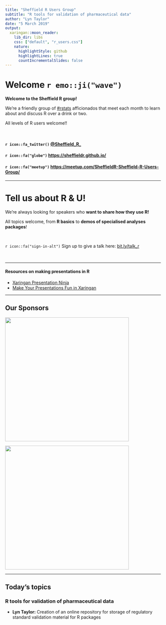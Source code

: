 ```yaml
---
title: "Sheffield R Users Group"
subtitle: "R tools for validation of pharmaceutical data"
author: "Lyn Taylor"
date: "5 March 2019"
output:
  xaringan::moon_reader:
    lib_dir: libs
    css: ["default", "r_users.css"]
    nature:
      highlightStyle: github
      highlightLines: true
      countIncrementalSlides: false
---
```

# Welcome `r emo::ji("wave")`

**Welcome to the Sheffield R group!**

We’re a friendly group of [#rstats](https://twitter.com/search?q=%23rstats&src=tyah) afficionados that meet each month to learn about and discuss R over a drink or two. 


All levels of R users welcome!!

<br>

#### `r icon::fa_twitter()` [@Sheffield_R_](https://twitter.com/Sheffield_R_)

#### `r icon::fa("globe")` <https://sheffieldr.github.io/>

#### `r icon::fa("meetup")` <https://meetup.com/SheffieldR-Sheffield-R-Users-Group/>

---

# Tell us about R & U!

We're always looking for speakers who **want to share how they use R!**

All topics welcome, from **R basics** to **demos of specialised analyses packages**! 

<br>

`r icon::fa("sign-in-alt")` Sign up to give a talk here:  [bit.ly/talk_r](http://bit.ly/talk_r)

<br>

***

#### Resources on making presentations in R

- [Xaringan Presentation Ninja](https://slides.yihui.name/xaringan/#1)
- [Make Your Presentations Fun in Xaringan](http://svmiller.com/blog/2018/02/r-markdown-xaringan-theme/)



---

## Our Sponsors

<img src= "rse-sheffield-logo.png" width="400px">

<img src= "https://www.r-consortium.org/wp-content/uploads/sites/13/2016/09/RConsortium_Horizontal_Pantone.png" width="400px">

---

## Today's topics

### R tools for validation of pharmaceutical data

- **Lyn Taylor:** Creation of an online repository for storage of regulatory standard validation material for R packages
